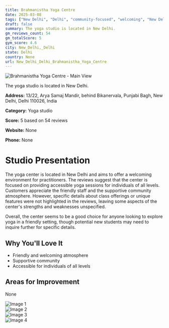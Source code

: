 ```yaml
---
title: Brahmanistha Yoga Centre
date: 2025-03-08
tags: ["New Delhi", "Delhi", "community-focused", "welcoming", "New Delhi, Delhi"]  
draft: false
summary: The yoga studio is located in New Delhi.
gm_reviews_count: 54
gm_totalScore: 5
gym_score: 4.6
city: New_Delhi,_Delhi
state: Delhi
country: None
url: New_Delhi_Delhi_Brahmanistha_Yoga_Centre
---
```


<div className="aspect-[16/9] relative my-8">
  <img 
    src="https://lh5.googleusercontent.com/p/AF1QipM-UoETaCzeGifCbpoMqJRJRE0ISiNp2msOAYBA=w1920-h1080-k-no"
    alt="Brahmanistha Yoga Centre - Main View"
    className="object-cover absolute inset-0 w-full h-full rounded-lg"
  />
</div>

The yoga studio is located in New Delhi.

**Address:** 13/22, Arya Samaj Mandir, behind Bikanervala, Punjabi Bagh, New Delhi, Delhi 110026, India

**Category:** Yoga studio

**Score:** 5 based on 54 reviews

**Website:** None

**Phone:** None

# Studio Presentation

The yoga center is located in New Delhi and aims to offer a welcoming environment for practitioners. The reviews suggest that the center is focused on providing accessible yoga sessions for individuals of all levels. Customers appreciate the friendly staff and the supportive community atmosphere. However, specific details about class offerings or unique features were not highlighted in the reviews, leaving some aspects of the center's strengths and weaknesses unspecified.

Overall, the center seems to be a good choice for anyone looking to explore yoga in a friendly setting, though potential new students may need to inquire further for specific details.

## Why You'll Love It

- Friendly and welcoming atmosphere
- Supportive community
- Accessible for individuals of all levels

## Areas for Improvement

None

<div className="grid grid-cols-1 xl:grid-cols-2 gap-4 my-8">
<div className="aspect-[4/3] relative"><img src="https://lh5.googleusercontent.com/p/AF1QipOmW6ptMS2TrPoani7DgJirMAcwgGO3fXYQKDpM=w1920-h1080-k-no" alt="Image 1" className="object-cover absolute inset-0 w-full h-full rounded-lg" /></div>
<div className="aspect-[4/3] relative"><img src="https://lh5.googleusercontent.com/p/AF1QipPFd6NXUwXzqTEmXfQ09j27B0DunqJdztHsjoQ7=w1920-h1080-k-no" alt="Image 2" className="object-cover absolute inset-0 w-full h-full rounded-lg" /></div>
<div className="aspect-[4/3] relative"><img src="https://lh5.googleusercontent.com/p/AF1QipPBN7v4DligpyVcnL3EJh4AIlfAolm0Bnl3wxpH=w1920-h1080-k-no" alt="Image 3" className="object-cover absolute inset-0 w-full h-full rounded-lg" /></div>
<div className="aspect-[4/3] relative"><img src="https://lh5.googleusercontent.com/p/AF1QipOTfUotJ5Ed1v92n0lqUXygZJysINz2WyppD9S5=w1920-h1080-k-no" alt="Image 4" className="object-cover absolute inset-0 w-full h-full rounded-lg" /></div>
</div>